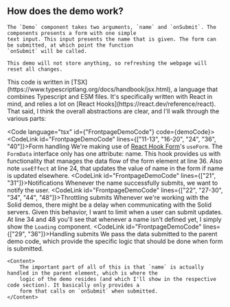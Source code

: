 
<Content>
    <h2 className="subtitle is-3">How does the demo work?</h2>

    The `Demo` component takes two arguments, `name` and `onSubmit`. The components presents a form with one simple
    text input. This input presents the name that is given. The form can be submitted, at which point the function
    `onSubmit` will be called.

    This demo will not store anything, so refreshing the webpage will reset all changes.
</Content>

<FrontpageDemo/>

<Content>
    This code is written in [TSX](https://www.typescriptlang.org/docs/handbook/jsx.html), a language that combines
    Typescript and ESM files. It's specifically written with React in mind, and relies a lot on [React
    Hooks](https://react.dev/reference/react). That said, I think the overall abstractions are clear, and I'll walk
    through the various parts:
</Content>

<Code language="tsx" id={"FrontpageDemoCode"} code={demoCode}>
    <Walkthrough>
        <tr>
            <td>
                <CodeLink id="FrontpageDemoCode" lines={["11-13", "16-20", "24", "36", "40"]}>Form handling</CodeLink>
            </td>
            <td>
                We're making use of [React Hook Form](https://www.react-hook-form.com/)'s `useForm`.
                The `FormData` interface only has one attribute: name. This hook provides us with functionality that
                manages the data flow of the form element at line 36. Also note `useEffect` at line 24, that updates the
                value of name in the form if name is updated elsewhere.
            </td>
        </tr>
        <tr>
            <td><CodeLink id="FrontpageDemoCode" lines={["21", "31"]}>Notifications</CodeLink></td>
            <td>Whenever the name successfully submits, we want to notify the user.</td>
        </tr>
        <tr>
            <td>
                <CodeLink id="FrontpageDemoCode" lines={["22", "27-30", "34", "44", "48"]}>Throttling submits</CodeLink>
            </td>
            <td>
                Whenever we're working with the Solid demos, there might be a delay when communicating with the Solid
                servers. Given this behavior, I want to limit when a user can submit updates. At line 34 and 48 you'll
                see that whenever a name isn't defined yet, I simply show the `Loading` component.
            </td>
        </tr>
        <tr>
            <td><CodeLink id="FrontpageDemoCode" lines={["29", "36"]}>Handling submits</CodeLink></td>
            <td>
                We pass the data submitted to the parent demo code, which provide the specific logic that should
                be done when form is submitted.
            </td>
        </tr>
    </Walkthrough>

    <Content>
        The important part of all of this is that `name` is actually handled in the parent element, which is where the
        logic of the demo resides (and which I'll show in the respective code section). It basically only provides a
        form that calls on `onSubmit` when submitted.
    </Content>
</Code>